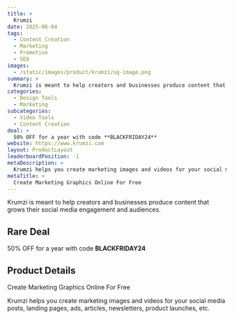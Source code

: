 ```yaml
---
title: >
  Krumzi
date: 2025-06-04
tags:
  - Content Creation
  - Marketing
  - Promotion
  - SEO
images:
  - /static/images/product/krumzi/og-image.png
summary: >
  Krumzi is meant to help creators and businesses produce content that grows their social media engagement and audiences.
categories:
  - Design Tools
  - Marketing
subcategories:
  - Video Tools
  - Content Creation
deal: >
  50% OFF for a year with code **BLACKFRIDAY24**
website: https://www.krumzi.com
layout: ProductLayout
leaderboardPosition: -1
metaDescription: >
  Krumzi helps you create marketing images and videos for your social media posts, landing pages, ads, articles, newsletters, product launches, etc.
metaTitle: >
  Create Marketing Graphics Online For Free
---
```

Krumzi is meant to help creators and businesses produce content that grows their social media engagement and audiences.

## Rare Deal

50% OFF for a year with code **BLACKFRIDAY24**

## Product Details

Create Marketing Graphics Online For Free

Krumzi helps you create marketing images and videos for your social media posts, landing pages, ads, articles, newsletters, product launches, etc.
